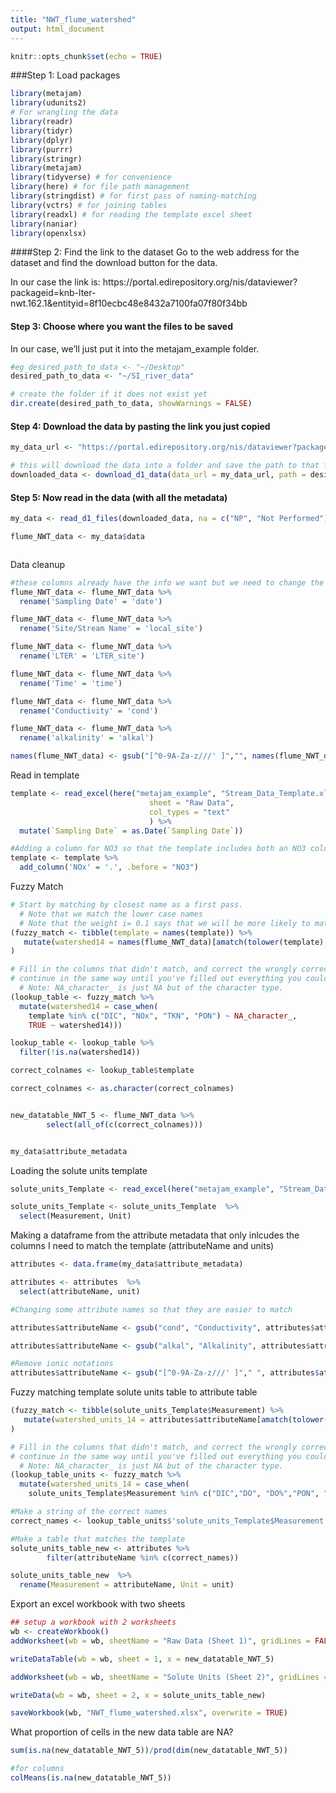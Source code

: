 ```yaml
---
title: "NWT_flume_watershed"
output: html_document
---
```


```r
knitr::opts_chunk$set(echo = TRUE)
```


###Step 1: Load packages

```r

library(metajam)  
library(udunits2)
# For wrangling the data
library(readr)
library(tidyr)
library(dplyr)
library(purrr)
library(stringr)
library(metajam)
library(tidyverse) # for convenience
library(here) # for file path management
library(stringdist) # for first pass of naming-matching
library(vctrs) # for joining tables
library(readxl) # for reading the template excel sheet
library(naniar)
library(openxlsx)

```


####Step 2: Find the link to the dataset
Go to the web address for the dataset and find the download button for the data. 

In our case the link is: https://portal.edirepository.org/nis/dataviewer?packageid=knb-lter-nwt.162.1&entityid=8f10ecbc48e8432a7100fa07f80f34bb

#### Step 3: Choose where you want the files to be saved
In our case, we'll just put it into the metajam_example folder.

```r


#eg desired_path_to_data <- "~/Desktop"
desired_path_to_data <- "~/SI_river_data"

# create the folder if it does not exist yet
dir.create(desired_path_to_data, showWarnings = FALSE)


```

#### Step 4: Download the data by pasting the link you just copied

```r

my_data_url <- "https://portal.edirepository.org/nis/dataviewer?packageid=knb-lter-nwt.162.1&entityid=8f10ecbc48e8432a7100fa07f80f34bb"

# this will download the data into a folder and save the path to that folder
downloaded_data <- download_d1_data(data_url = my_data_url, path = desired_path_to_data)


```


#### Step 5: Now read in the data (with all the metadata)

```r


my_data <- read_d1_files(downloaded_data, na = c("NP", "Not Performed"))

flume_NWT_data <- my_data$data



```

Data cleanup

```r

#these columns already have the info we want but we need to change the column names to match the template
flume_NWT_data <- flume_NWT_data %>% 
  rename('Sampling Date' = 'date')

flume_NWT_data <- flume_NWT_data %>% 
  rename('Site/Stream Name' = 'local_site')

flume_NWT_data <- flume_NWT_data %>% 
  rename('LTER' = 'LTER_site')

flume_NWT_data <- flume_NWT_data %>% 
  rename('Time' = 'time')

flume_NWT_data <- flume_NWT_data %>% 
  rename('Conductivity' = 'cond')

flume_NWT_data <- flume_NWT_data %>% 
  rename('alkalinity' = 'alkal')

names(flume_NWT_data) <- gsub("[^0-9A-Za-z///' ]","", names(flume_NWT_data))

```

Read in template
```r

template <- read_excel(here("metajam_example", "Stream_Data_Template.xlsx"), 
                               sheet = "Raw Data",
                               col_types = "text"
                               ) %>%
  mutate(`Sampling Date` = as.Date(`Sampling Date`))

#Adding a column for NO3 so that the template includes both an NO3 column and NOx column
template <- template %>% 
  add_column('NOx' = '.', .before = "NO3")


```

Fuzzy Match

```r

# Start by matching by closest name as a first pass. 
  # Note that we match the lower case names
  # Note that the weight i= 0.1 says that we will be more likely to match if watershed 1 = template + extra
(fuzzy_match <- tibble(template = names(template)) %>%
   mutate(watershed14 = names(flume_NWT_data)[amatch(tolower(template), tolower(names(flume_NWT_data)), maxDist = 1, weight = c(d=1,i=0.1,s=1,t=1))])
)


```

```r

# Fill in the columns that didn't match, and correct the wrongly corrected matches
# continue in the same way until you've filled out everything you could.
  # Note: NA_character_ is just NA but of the character type.
(lookup_table <- fuzzy_match %>%
  mutate(watershed14 = case_when(
    template %in% c("DIC", "NOx", "TKN", "PON") ~ NA_character_,
    TRUE ~ watershed14)))

lookup_table <- lookup_table %>%
  filter(!is.na(watershed14))

correct_colnames <- lookup_table$template

correct_colnames <- as.character(correct_colnames)



```



```r



new_datatable_NWT_5 <- flume_NWT_data %>% 
        select(all_of(c(correct_colnames)))


my_data$attribute_metadata

```


Loading the solute units template

```r


solute_units_Template <- read_excel(here("metajam_example", "Stream_Data_Template.xlsx"), sheet = "Solute Units" )

solute_units_Template <- solute_units_Template  %>%
  select(Measurement, Unit)


```

Making a dataframe from the attribute metadata that only inlcudes the columns I need to match the template (attributeName and units)
```r

attributes <- data.frame(my_data$attribute_metadata)

attributes <- attributes  %>%
  select(attributeName, unit)

#Changing some attribute names so that they are easier to match

attributes$attributeName <- gsub("cond", "Conductivity", attributes$attributeName)

attributes$attributeName <- gsub("alkal", "Alkalinity", attributes$attributeName)

#Remove ionic notations
attributes$attributeName <- gsub("[^0-9A-Za-z///' ]"," ", attributes$attributeName)

```



Fuzzy matching template solute units table to attribute table
```r

(fuzzy_match <- tibble(solute_units_Template$Measurement) %>%
   mutate(watershed_units_14 = attributes$attributeName[amatch(tolower(solute_units_Template$Measurement), tolower(attributes$attributeName), maxDist = 1, weight = c(d=1,i=0.1,s=1,t=1))])
)


```

```r


# Fill in the columns that didn't match, and correct the wrongly corrected matches
# continue in the same way until you've filled out everything you could.
  # Note: NA_character_ is just NA but of the character type.
(lookup_table_units <- fuzzy_match %>%
  mutate(watershed_units_14 = case_when(
    solute_units_Template$Measurement %in% c("DIC","DO", "DO%","PON", "TKN") ~ NA_character_, TRUE ~ watershed_units_14)))

#Make a string of the correct names
correct_names <- lookup_table_units$'solute_units_Template$Measurement'


```

```r

#Make a table that matches the template
solute_units_table_new <- attributes %>% 
        filter(attributeName %in% c(correct_names))

solute_units_table_new  %>% 
  rename(Measurement = attributeName, Unit = unit)

```

Export an excel workbook with two sheets

```r


## setup a workbook with 2 worksheets
wb <- createWorkbook()
addWorksheet(wb = wb, sheetName = "Raw Data (Sheet 1)", gridLines = FALSE)

writeDataTable(wb = wb, sheet = 1, x = new_datatable_NWT_5)

addWorksheet(wb = wb, sheetName = "Solute Units (Sheet 2)", gridLines = FALSE)

writeData(wb = wb, sheet = 2, x = solute_units_table_new)

saveWorkbook(wb, "NWT_flume_watershed.xlsx", overwrite = TRUE)

```

What proportion of cells in the new data table are NA?

```r

sum(is.na(new_datatable_NWT_5))/prod(dim(new_datatable_NWT_5))

#for columns
colMeans(is.na(new_datatable_NWT_5))

```